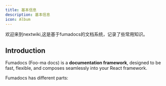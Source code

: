 ```yaml
---
title: 基本信息
description: 基本信息
icon: Album
---
```


欢迎来到nextwiki,这是基于fumadocs的文档系统，记录了些常用知识。

## Introduction

Fumadocs <span className='text-fd-muted-foreground text-sm'>(Foo-ma docs)</span> is a **documentation framework**, designed to be fast, flexible,
and composes seamlessly into your React framework.

Fumadocs has different parts:





